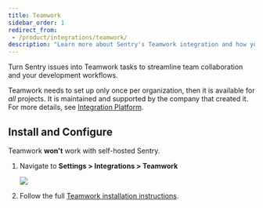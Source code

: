 ```yaml
---
title: Teamwork
sidebar_order: 1
redirect_from:
 - /product/integrations/teamwork/
description: "Learn more about Sentry's Teamwork integration and how you can turn Sentry issues into Teamwork tasks to streamline team collaboration and your development workflows."
---
```


Turn Sentry issues into Teamwork tasks to streamline team collaboration and your development workflows.

Teamwork needs to set up only once per organization, then it is available for _all_ projects. It is maintained and supported by the company that created it. For more details, see [Integration Platform](/product/integrations/integration-platform/).

## Install and Configure

<Alert title="Note" level="info">

Teamwork **won't** work with self-hosted Sentry.
</Alert>

1. Navigate to **Settings > Integrations > Teamwork**

   ![](teamwork.png)

2. Follow the full [Teamwork installation instructions](https://support.teamwork.com/projects/sentry).
